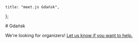 	title: "meet.js Gdańsk",
};

<div className="prose dark:prose-invert max-w-none space-y-8 my-8">
  # Gdańsk

  We're looking for organizers! [Let us know if you want to help.](mailto:contact@meetjs.pl)
</div>